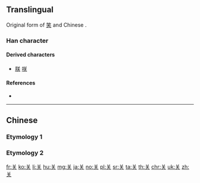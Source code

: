 {{character info/new}}
{{also|灷|天|關}}
==Translingual==
{{Han simplified forms|關|関|关}}
Original form of [[笑]] and Chinese {{Han simp|関|f=門|t=&nbsp;|nocap=y}}.
===Han character===
{{Han char|rn=12|rad=八|as=04|sn=6|four=8080|canj=TK|ids=⿱丷天 <small>(G)</small>,⿱八天 <small>(T)</small>}}

====Derived characters====
* [[朕]] [[咲]]

====References====
* {{Han ref|kx=0127.070|hdz=10242.070|uh=5173}} <!--Kangxi: See talk page.-->

----

==Chinese==

===Etymology 1===
{{zh-see|關}}

===Etymology 2===
{{zh-see|笑|v}}

[[fr:关]]
[[ko:关]]
[[li:关]]
[[hu:关]]
[[mg:关]]
[[ja:关]]
[[no:关]]
[[pl:关]]
[[sr:关]]
[[ta:关]]
[[th:关]]
[[chr:关]]
[[uk:关]]
[[zh:关]]